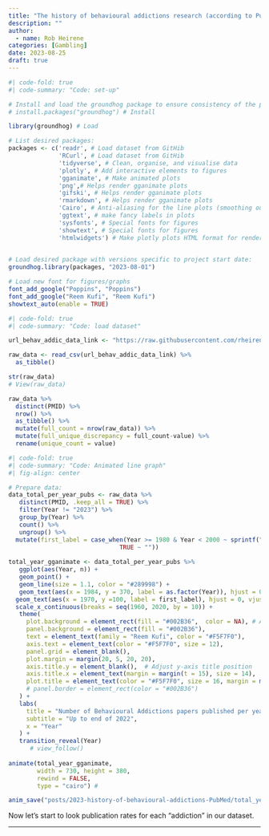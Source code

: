 ```yaml
---
title: "The history of behavioural addictions research (according to PubMed)"
description: ""
author:
  - name: Rob Heirene
categories: [Gambling] 
date: 2023-08-25
draft: true 
---
```


```r
#| code-fold: true
#| code-summary: "Code: set-up"

# Install and load the groundhog package to ensure consistency of the package versions used here:
# install.packages("groundhog") # Install

library(groundhog) # Load

# List desired packages:
packages <- c('readr', # Load dataset from GitHib
              'RCurl', # Load dataset from GitHib
              'tidyverse', # Clean, organise, and visualise data
              'plotly', # Add interactive elements to figures
              'gganimate', # Make animated plots
              'png',# Helps render gganimate plots
              'gifski', # Helps render gganimate plots
              'rmarkdown', # Helps render gganimate plots
              'Cairo', # Anti-aliasing for the line plots (smoothing output)
              'ggtext', # make fancy labels in plots
              'sysfonts', # Special fonts for figures
              'showtext', # Special fonts for figures
              'htmlwidgets') # Make plotly plots HTML format for rendering in Quarto
              

# Load desired package with versions specific to project start date:
groundhog.library(packages, "2023-08-01") 

# Load new font for figures/graphs
font_add_google("Poppins", "Poppins")
font_add_google("Reem Kufi", "Reem Kufi")
showtext_auto(enable = TRUE) 
```

```r
#| code-fold: true
#| code-summary: "Code: load dataset"

url_behav_addic_data_link <- "https://raw.githubusercontent.com/rheirene/pub-med-scape-behav-addictions/main/Data%20extraction/combined_results_clean.csv"

raw_data <- read_csv(url_behav_addic_data_link) %>%
  as_tibble()

str(raw_data)
# View(raw_data)

```

```r
raw_data %>%
  distinct(PMID) %>%
  nrow() %>%
  as_tibble() %>%
  mutate(full_count = nrow(raw_data)) %>%
  mutate(full_unique_discrepancy = full_count-value) %>%
  rename(unique_count = value)
```

```r
#| code-fold: true
#| code-summary: "Code: Animated line graph"
#| fig-align: center

# Prepare data:
data_total_per_year_pubs <- raw_data %>%
   distinct(PMID, .keep_all = TRUE) %>%
   filter(Year != "2023") %>%
   group_by(Year) %>%
   count() %>%
   ungroup() %>%
  mutate(first_label = case_when(Year >= 1980 & Year < 2000 ~ sprintf("1980  \nPathological Gambling first \nadded to DSM (version III)"),
                               TRUE ~ ""))                      
  
total_year_gganimate <- data_total_per_year_pubs %>%
   ggplot(aes(Year, n)) + 
   geom_point() + 
   geom_line(size = 1.1, color = "#289998") + 
   geom_text(aes(x = 1984, y = 370, label = as.factor(Year)), hjust = 0, vjust = 0, alpha = 0.6, col = "#F5F7F0", size = 15, family = "Reem Kufi",) +
  geom_text(aes(x = 1970, y =100, label = first_label), hjust = 0, vjust = 0, alpha = 0.9, col = "#F5F7F0", size = 4, family = "Reem Kufi",) +
  scale_x_continuous(breaks = seq(1960, 2020, by = 10)) +  
   theme(
     plot.background = element_rect(fill = "#002B36",  color = NA), # ADDING THIS NA REMOVES BORDER AROUND PLOT ON WEBSITE
     panel.background = element_rect(fill = "#002B36"),
     text = element_text(family = "Reem Kufi", color = "#F5F7F0"),
     axis.text = element_text(color = "#F5F7F0", size = 12),
     panel.grid = element_blank(),
     plot.margin = margin(20, 5, 20, 20),
     axis.title.y = element_blank(),  # Adjust y-axis title position
     axis.title.x = element_text(margin = margin(t = 15), size = 14),
     plot.title = element_text(color = "#F5F7F0", size = 16, margin = margin(b = 15))
     # panel.border = element_rect(color = "#002B36")
   ) +
   labs(
     title = "Number of Behavioural Addictions papers published per year on PubMed",  # Add header
     subtitle = "Up to end of 2022",
     x = "Year"
   ) +
   transition_reveal(Year)
      # view_follow()
  
animate(total_year_gganimate, 
        width = 730, height = 380, 
        rewind = FALSE, 
        type = "cairo") # 

```

```r
anim_save("posts/2023-history-of-behavioural-addictions-PubMed/total_year_gganimate.gif", animation = last_animation())
```

Now let's start to look publication rates for each "addiction" in our dataset.

------------------------------------------------------------------------

```{=html}
<script src="https://giscus.app/client.js"
        data-repo="rheirene/Quarto_Website"
        data-repo-id="R_kgDOJ0d4fA"
        data-category-id="DIC_kwDOJ0d4fM4CXv7I"
        data-mapping="pathname"
        data-strict="0"
        data-reactions-enabled="1"
        data-emit-metadata="0"
        data-input-position="bottom"
        data-theme="dark_dimmed"
        data-lang="en"
        crossorigin="anonymous"
        async>
</script
```

